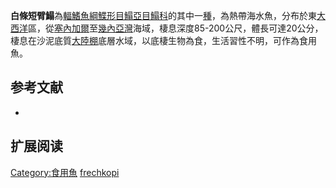 {{Speciesbox
| name = 白條短臂鰨
| status = NE
| status_system = IUCN3.1
| image = 
| image_width = 250px
| genus = Microchirus
| species = frechkopi
| authority = [[Chabanaud|Chabanaud]], [[1952|1952]]
| synonyms = *''Quenselia frechkopi ,Chabanaud, 1952 ''
*''Solea frechkopi ,Chabanaud, 1952 ''
}}

'''白條短臂鰨'''為[[輻鰭魚綱|輻鰭魚綱]][[鰈形目|鰈形目]][[鰨亞目|鰨亞目]][[鰨科|鰨科]]的其中一[[種|種]]，為熱帶海水魚，分布於東[[大西洋|大西洋]]區，從[[塞內加爾|塞內加爾]]至[[幾內亞灣|幾內亞灣]]海域，棲息深度85-200公尺，體長可達20公分，棲息在沙泥底質[[大陸棚|大陸棚]]底層水域，以底棲生物為食，生活習性不明，可作為食用魚。
==参考文献==
*{{FishBase_species|genus=Microchirus|species=frechkopi|year=2014|month=4}}

== 扩展阅读 ==
{{refbegin}}
{{wikispecies-inline|Microchirus frechkopi|白條短臂鰨}}
{{refend}}
{{Taxonbar|from=Q2493206}}

[[Category:食用魚|Category:食用魚]]
[[Category:短臂鰨屬|frechkopi]]


{{魚類小作品}}